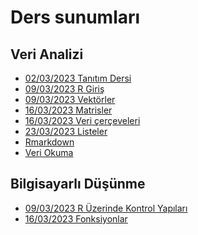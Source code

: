 # Ders sunumları

## Veri Analizi

+ [02/03/2023 Tanıtım Dersi](../00-sunumlar/01-00-preface.html)
+ [09/03/2023 R Giriş](../00-sunumlar/01-01-r-giris.html)
+ [09/03/2023 Vektörler](../00-sunumlar/01-02-vektorler.html)
+ [16/03/2023 Matrisler](../00-sunumlar/01-03-matrisler.html)
+ [16/03/2023 Veri çerçeveleri](../00-sunumlar/01-04-veri-cerceveleri.html)
+ [23/03/2023 Listeler](../00-sunumlar/01-05-listeler.html)
+ [Rmarkdown](../00-sunumlar/01-06-rmarkdown.html)
+ [Veri Okuma](../00-sunumlar/01-07-veri-okuma.html)

## Bilgisayarlı Düşünme

+ [09/03/2023 R Üzerinde Kontrol Yapıları](../00-sunumlar/02-01-ileri-seviye-r-01.html)
+ [16/03/2023 Fonksiyonlar](../00-sunumlar/02-02-ileri-seviye-r-02.html)